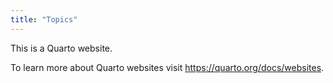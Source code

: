 ```yaml
---
title: "Topics"
---
```


This is a Quarto website.

To learn more about Quarto websites visit <https://quarto.org/docs/websites>.
